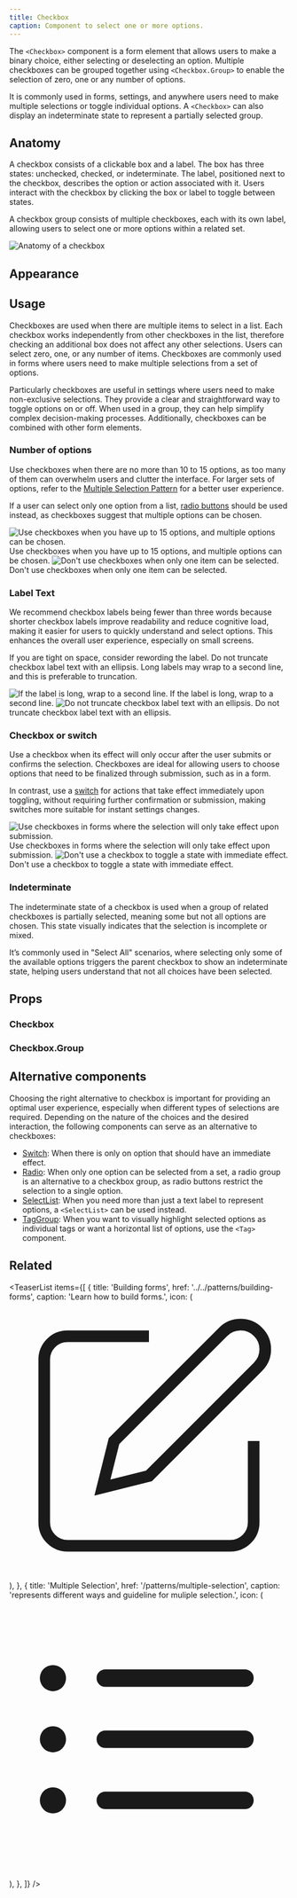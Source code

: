 ```yaml
---
title: Checkbox
caption: Component to select one or more options.
---
```


The `<Checkbox>` component is a form element that allows users to make a binary choice, either selecting or deselecting an option. Multiple checkboxes can be grouped together using `<Checkbox.Group>` to enable the selection of zero, one or any number of options.

It is commonly used in forms, settings, and anywhere users need to make multiple selections or toggle individual options. A `<Checkbox>` can also display an indeterminate state to represent a partially selected group.

## Anatomy

A checkbox consists of a clickable box and a label. The box has three states: unchecked, checked, or indeterminate. The label, positioned next to the checkbox, describes the option or action associated with it. Users interact with the checkbox by clicking the box or label to toggle between states.

A checkbox group consists of multiple checkboxes, each with its own label, allowing users to select one or more options within a related set.

<Image
  src="/checkbox/checkbox-anatomy.jpg"
  alt="Anatomy of a checkbox"
  width={800}
  height={550}
  className="mx-auto block"
/>

## Appearance

<AppearanceDemo component={title} />

<AppearanceTable component={title} />

## Usage

Checkboxes are used when there are multiple items to select in a list. Each checkbox works independently from other checkboxes in the list, therefore checking an additional box does not affect any other selections. Users can select zero, one, or any number of items. Checkboxes are commonly used in forms where users need to make multiple selections from a set of options.

Particularly checkboxes are useful in settings where users need to make non-exclusive selections. They provide a clear and straightforward way to toggle options on or off. When used in a group, they can help simplify complex decision-making processes. Additionally, checkboxes can be combined with other form elements.

### Number of options

Use checkboxes when there are no more than 10 to 15 options, as too many of them can overwhelm users and clutter the interface. For larger sets of options, refer to the [Multiple Selection Pattern](/patterns/multiple-selection) for a better user experience.

If a user can select only one option from a list, [radio buttons](/components/form/radio) should be used instead, as checkboxes suggest that multiple options can be chosen.

<GuidelineTiles>
  <Do>
    <Do.Figure>
      <Image
        width={700}
        height={700}
        unoptimized
        src="/checkbox/checkbox-number-of-options.jpg"
        alt="Use checkboxes when you have up to 15 options, and multiple options can be chosen."
      />
    </Do.Figure>
    <Do.Description>
      Use checkboxes when you have up to 15 options, and multiple options can be
      chosen.
    </Do.Description>
  </Do>
  <Dont>
    <Dont.Figure>
      <Image
        width={700}
        height={700}
        unoptimized
        src="/checkbox/checkbox-dont-select.jpg"
        alt="Don't use checkboxes when only one item can be selected."
      />
    </Dont.Figure>
    <Dont.Description>
      Don't use checkboxes when only one item can be selected.
    </Dont.Description>
  </Dont>
</GuidelineTiles>

### Label Text

We recommend checkbox labels being fewer than three words because shorter checkbox labels improve readability and reduce cognitive load, making it easier for users to quickly understand and select options. This enhances the overall user experience, especially on small screens.

If you are tight on space, consider rewording the label. Do not truncate checkbox label text with an ellipsis. Long labels may wrap to a second line, and this is preferable to truncation.

<GuidelineTiles>
  <Do>
    <Do.Figure>
      <Image
        width={400}
        height={400}
        unoptimized
        src="/checkbox/checkbox-do-multipleline.jpg"
        alt="If the label is long, wrap to a second line."
      />
    </Do.Figure>
    <Do.Description>
      If the label is long, wrap to a second line.
    </Do.Description>
  </Do>
  <Dont>
    <Dont.Figure>
      <Image
        width={400}
        height={400}
        unoptimized
        src="/checkbox/checkbox-dont-multipleline.jpg"
        alt="Do not truncate checkbox label text with an ellipsis."
      />
    </Dont.Figure>
    <Dont.Description>
      Do not truncate checkbox label text with an ellipsis.
    </Dont.Description>
  </Dont>
</GuidelineTiles>

### Checkbox or switch

Use a checkbox when its effect will only occur after the user submits or confirms the selection. Checkboxes are ideal for allowing users to choose options that need to be finalized through submission, such as in a form.

In contrast, use a [switch](/components/form/switch) for actions that take effect immediately upon toggling, without requiring further confirmation or submission, making switches more suitable for instant settings changes.

<GuidelineTiles>
  <Do>
    <Do.Figure>
      <Image
        width={400}
        height={400}
        unoptimized
        src="/checkbox/checkbox-do-submit.jpg"
        alt="Use checkboxes in forms where the selection will only take effect upon submission."
      />
    </Do.Figure>
    <Do.Description>
      Use checkboxes in forms where the selection will only take effect upon
      submission.
    </Do.Description>
  </Do>
  <Dont>
    <Dont.Figure>
      <Image
        width={400}
        height={400}
        unoptimized
        src="/checkbox/checkbox-dont-submit.jpg"
        alt="Don't use a checkbox to toggle a state with immediate effect."
      />
    </Dont.Figure>
    <Dont.Description>
      Don't use a checkbox to toggle a state with immediate effect.
    </Dont.Description>
  </Dont>
</GuidelineTiles>

### Indeterminate

The indeterminate state of a checkbox is used when a group of related checkboxes is partially selected, meaning some but not all options are chosen. This state visually indicates that the selection is incomplete or mixed.

It’s commonly used in "Select All" scenarios, where selecting only some of the available options triggers the parent checkbox to show an indeterminate state, helping users understand that not all choices have been selected.

<ComponentDemo file="./checkbox-indeterminate.demo.tsx" disableLabelWidth />

## Props

<StorybookHintMessage component={title} />

### Checkbox

<PropsTable component="Checkbox" />

### Checkbox.Group

<PropsTable component="CheckboxGroup" />

## Alternative components

Choosing the right alternative to checkbox is important for providing an optimal user experience, especially when different types of selections are required. Depending on the nature of the choices and the desired interaction, the following components can serve as an alternative to checkboxes:

- [Switch](/components/form/swich): When there is only on option that should have an immediate effect.
- [Radio](/components/form/radio): When only one option can be selected from a set, a radio group is an alternative to a checkbox group, as radio buttons restrict the selection to a single option.
- [SelectList](/components/collection/selectlist): When you need more than just a text label to represent options, a `<SelectList>` can be used instead.
- [TagGroup](/components/collection/tag): When you want to visually highlight selected options as individual tags or want a horizontal list of options, use the `<Tag>` component.

## Related

<TeaserList
  items={[
    {
      title: 'Building forms',
      href: '../../patterns/building-forms',
      caption: 'Learn how to build forms.',
      icon: (
        <svg
          xmlns="http://www.w3.org/2000/svg"
          width={24}
          height={24}
          viewBox="0 0 24 24"
          fill="none"
          stroke="currentColor"
          strokeWidth={2}
          strokeLinecap="round"
          strokeLinejoin="round"
        >
          <path d="M12 3H5a2 2 0 00-2 2v14a2 2 0 002 2h14a2 2 0 002-2v-7" />
          <path d="M18.375 2.625a2.121 2.121 0 113 3L12 15l-4 1 1-4z" />
        </svg>
      ),
    },
    {
      title: 'Multiple Selection',
      href: '/patterns/multiple-selection',
      caption: 'represents different ways and guideline for muliple selection.',
      icon: (
        <svg
          xmlns="http://www.w3.org/2000/svg"
          viewBox="0 0 24 24"
          fill="currentColor"
          className="size-6"
        >
          <path
            fillRule="evenodd"
            d="M2.625 6.75a1.125 1.125 0 1 1 2.25 0 1.125 1.125 0 0 1-2.25 0Zm4.875 0A.75.75 0 0 1 8.25 6h12a.75.75 0 0 1 0 1.5h-12a.75.75 0 0 1-.75-.75ZM2.625 12a1.125 1.125 0 1 1 2.25 0 1.125 1.125 0 0 1-2.25 0ZM7.5 12a.75.75 0 0 1 .75-.75h12a.75.75 0 0 1 0 1.5h-12A.75.75 0 0 1 7.5 12Zm-4.875 5.25a1.125 1.125 0 1 1 2.25 0 1.125 1.125 0 0 1-2.25 0Zm4.875 0a.75.75 0 0 1 .75-.75h12a.75.75 0 0 1 0 1.5h-12a.75.75 0 0 1-.75-.75Z"
            clipRule="evenodd"
          />
        </svg>
      ),
    },
  ]}
/>
